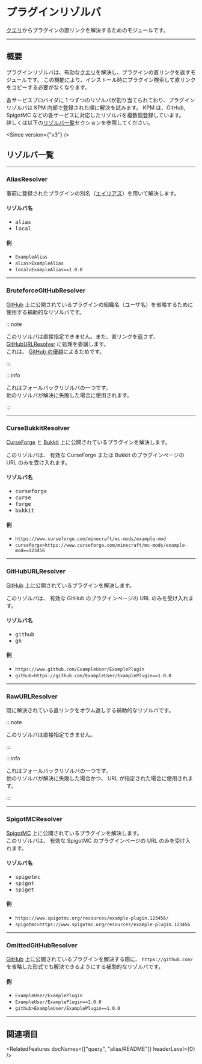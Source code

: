 
# プラグインリゾルバ

[クエリ](query)からプラグインの直リンクを解決するためのモジュールです。

---

## 概要

プラグインリゾルバは、有効な[クエリ](query)を解決し、プラグインの直リンクを返すモジュールです。
この機能により、インストール時にプラグイン検索して直リンクをコピーする必要がなくなります。

各サービスプロバイダに 1 つずつのリゾルバが割り当てられており、プラグインリゾルバは KPM 内部で登録された順に解決を試みます。
KPM は、GitHub, SpigotMC などの各サービスに対応したリゾルバを複数個登録しています。  
詳しくは以下の[リゾルバ一覧](#リゾルバ一覧)セクションを参照してください。

<Since version={"v3"} />

## リゾルバ一覧

---

### AliasResolver

事前に登録されたプラグインの別名（[エイリアス](alias)）を用いて解決します。

<!-- TODO: エイリアス構成のリンクを張る -->

#### リゾルバ名

- <kbd>alias</kbd>
- <kbd>local</kbd>

#### 例

- `ExampleAlias`
- `alias>ExampleAlias`
- `local>ExampleAlias==1.0.0`

---

### BruteforceGitHubResolver

[GitHub](https://github.com/) 上に公開されているプラグインの組織名（ユーザ名）を省略するために使用する補助的なリゾルバです。

:::note

このリゾルバは直接指定できません。また、直リンクを返さず、[GitHubURLResolver](#githuburlresolver) に処理を委譲します。  
これは、 [GitHub の優越](query#github-の優越)によるためです。

:::

:::info

これはフォールバックリゾルバの一つです。  
他のリゾルバが解決に失敗した場合に使用されます。

:::

---

### CurseBukkitResolver

[CurseForge](https://www.curseforge.com/minecraft/mc-mods) と [Bukkit](https://dev.bukkit.org/projects) 上に公開されているプラグインを解決します。

このリゾルバは、 有効な CurseForge または Bukkit のプラグインページの URL のみを受け入れます。

#### リゾルバ名

- <kbd>curseforge</kbd>
- <kbd>curse</kbd>
- <kbd>forge</kbd>
- <kbd>bukkit</kbd>

#### 例

- `https://www.curseforge.com/minecraft/mc-mods/example-mod`
- `curseforge>https://www.curseforge.com/minecraft/mc-mods/example-mod==123456`

---

### GitHubURLResolver

[GitHub](https://github.com) 上に公開されているプラグインを解決します。

このリゾルバは、 有効な GitHub のプラグインページの URL のみを受け入れます。

#### リゾルバ名

- <kbd>github</kbd>
- <kbd>gh</kbd>

#### 例

- `https://www.github.com/ExampleUser/ExamplePlugin`
- `github>https://github.com/ExampleUser/ExamplePlugin==1.0.0`

---

### RawURLResolver

既に解決されている直リンクをオウム返しする補助的なリゾルバです。

:::note

このリゾルバは直接指定できません。

:::

:::info

これはフォールバックリゾルバの一つです。  
他のリゾルバが解決に失敗した場合かつ、 URL が指定された場合に使用されます。

:::

---

### SpigotMCResolver

[SpigotMC](https://www.spigotmc.org/resources/) 上に公開されているプラグインを解決します。  
このリゾルバは、 有効な SpigotMC のプラグインページの URL のみを受け入れます。

#### リゾルバ名

- <kbd>spigotmc</kbd>
- <kbd>spigot</kbd>
- <kbd>spiget</kbd>

#### 例

- `https://www.spigotmc.org/resources/example-plugin.123456/`
- `spigotmc>https://www.spigotmc.org/resources/example-plugin.123456`

---

### OmittedGitHubResolver

[GitHub](https://github.com) 上に公開されているプラグインを解決する際に、 `https://github.com/` を省略した形式でも解決できるようにする補助的なリゾルバです。

#### 例

- `ExampleUser/ExamplePlugin`
- `ExampleUser/ExamplePlugin==1.0.0`
- `github>ExampleUser/ExamplePlugin==1.0.0`

---

## 関連項目

<RelatedFeatures docNames={["query", "alias/README"]} headerLevel={0} />
